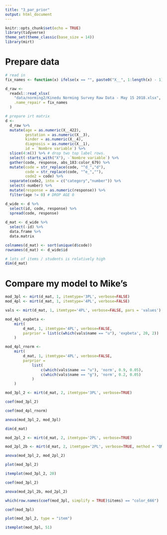 ```yaml
---
title: "3_par_prior"
output: html_document
---
```


```r
knitr::opts_chunk$set(echo = TRUE)
library(tidyverse)
theme_set(theme_classic(base_size = 14))
library(mirt)
```

# Prepare data

```r
# read in
fix_names <- function(x) ifelse(x == "", paste0("X__", 1:length(x) - 1), x)

d_raw <- 
  readxl::read_xlsx(
    "data/norming2/Kinedu Norming Survey Raw Data - May 15 2018.xlsx", 
    .name_repair = fix_names
  )

# prepare irt matrix
d <- 
  d_raw %>%
  mutate(age = as.numeric(X__422), 
         gestation = as.numeric(X__3),
         kinder = as.numeric(X__4),
         diagnosis = as.numeric(X__1), 
         id = `Nombre variable`) %>%
  slice(4:n()) %>% # drop two top label rows. 
  select(-starts_with("X"), -`Nombre variable`) %>%
  gather(code, response, abs_183:color_679) %>%
  mutate(code = str_replace(code, "^d_","d"),
         code = str_replace(code, "^e_",""),
         code2 = code) %>%
  separate(code2, into = c("category","number")) %>%
  select(-number) %>%
  mutate(response = as.numeric(response)) %>% 
  filter(age != 0) # DROP AGE 0

d_wide <- d %>%
  select(id, code, response) %>%
  spread(code, response)
  
d_mat <- d_wide %>%
  select(-id) %>% 
  data.frame %>%
  data.matrix

colnames(d_mat) <- sort(unique(d$code))
rownames(d_mat) <- d_wide$id

# lots of items / students is relatively high
dim(d_mat)
```

# Compare my model to Mike's

```r
mod_3pl <- mirt(d_mat, 1, itemtype='3PL', verbose=FALSE)
mod_4pl <- mirt(d_mat, 1, itemtype='4PL', verbose=FALSE)

vals <- mirt(d_mat, 1, itemtype='4PL', verbose=FALSE, pars = 'values')

mod_4pl_expbeta <- 
    mirt(
        d_mat, 1, itemtype='4PL', verbose=FALSE, 
        parprior = list(c(which(vals$name == "u"), 'expbeta', 20, 2))
    )

mod_4pl_rnorm <- 
    mirt(
        d_mat, 1, itemtype='4PL', verbose=FALSE, 
        parprior = 
            list(
                c(which(vals$name == "u"), 'norm', 0.9, 0.05),
                c(which(vals$name == "g"), 'norm', 0.2, 0.05)
            )
    )

mod_3pl_2 <- mirt(d_mat, 2, itemtype='3PL', verbose=TRUE)

coef(mod_3pl_2)

coef(mod_4pl_rnorm)

anova(mod_3pl_2, mod_3pl)

dim(d_mat)

mod_2pl_2 <- mirt(d_mat, 2, itemtype='2PL', verbose=TRUE)

mod_2pl_2b <- mirt(d_mat, 2, itemtype='2PL', verbose=TRUE, method = "QMCEM")

anova(mod_3pl_2, mod_2pl_2)

plot(mod_3pl_2)

itemplot(mod_3pl_2, 20)

coef(mod_3pl_2)

anova(mod_2pl_2b, mod_2pl_2)

which(row.names(coef(mod_3pl, simplify = TRUE)$items) == "color_666")

coef(mod_3pl)

plot(mod_3pl_2, type = "item")

itemplot(mod_3pl, 51)


```
